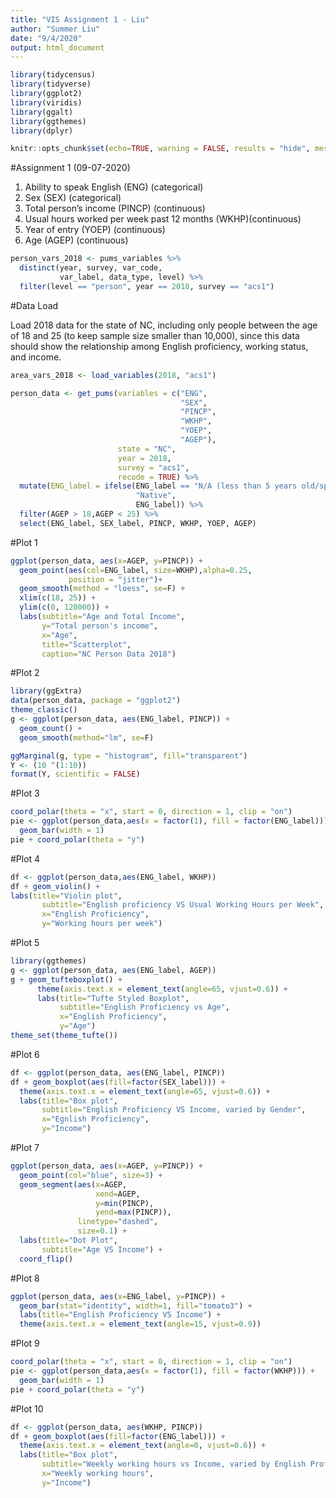 ```yaml
---
title: "VIS Assignment 1 - Liu"
author: "Summer Liu"
date: "9/4/2020"
output: html_document
---
```

```r
library(tidycensus)
library(tidyverse)
library(ggplot2)
library(viridis)
library(ggalt)
library(ggthemes)
library(dplyr)
```

```r
knitr::opts_chunk$set(echo=TRUE, warning = FALSE, results = "hide", message = FALSE)
```


#Assignment 1 (09-07-2020)

1. Ability to speak English (ENG) (categorical)
2. Sex (SEX) (categorical)
3. Total person's income (PINCP)  (continuous)
4. Usual hours worked per week past 12 months (WKHP)(continuous)
5. Year of entry (YOEP) (continuous)
6. Age (AGEP) (continuous)


```r
person_vars_2018 <- pums_variables %>%
  distinct(year, survey, var_code, 
           var_label, data_type, level) %>%
  filter(level == "person", year == 2018, survey == "acs1")
```

#Data Load

Load 2018 data for the state of NC, including only people between the age of 18 and 25 (to keep sample size smaller than 10,000), since this data should show the relationship among English proficiency, working status, and income. 

```r
area_vars_2018 <- load_variables(2018, "acs1")
```
```r
person_data <- get_pums(variables = c("ENG", 
                                      "SEX", 
                                      "PINCP", 
                                      "WKHP", 
                                      "YOEP",
                                      "AGEP"),
                        state = "NC",
                        year = 2018, 
                        survey = "acs1",
                        recode = TRUE) %>%
  mutate(ENG_label = ifelse(ENG_label == "N/A (less than 5 years old/speaks only English)", 
                            "Native", 
                            ENG_label)) %>%
  filter(AGEP > 18,AGEP < 25) %>%
  select(ENG_label, SEX_label, PINCP, WKHP, YOEP, AGEP)
```

#Plot 1
```r
ggplot(person_data, aes(x=AGEP, y=PINCP)) +
  geom_point(aes(col=ENG_label, size=WKHP),alpha=0.25, 
             position = "jitter")+ 
  geom_smooth(method = "loess", se=F) +
  xlim(c(18, 25)) + 
  ylim(c(0, 120000)) +
  labs(subtitle="Age and Total Income", 
       y="Total person's income", 
       x="Age", 
       title="Scatterplot", 
       caption="NC Person Data 2018")
```


#Plot 2
```r
library(ggExtra)
data(person_data, package = "ggplot2")
theme_classic()
g <- ggplot(person_data, aes(ENG_label, PINCP)) + 
  geom_count() + 
  geom_smooth(method="lm", se=F)

ggMarginal(g, type = "histogram", fill="transparent")
Y <- (10 ^(1:10))
format(Y, scientific = FALSE)

```



#Plot 3
```r
coord_polar(theta = "x", start = 0, direction = 1, clip = "on")
pie <- ggplot(person_data,aes(x = factor(1), fill = factor(ENG_label))) +
  geom_bar(width = 1)
pie + coord_polar(theta = "y")
```



#Plot 4
```r
df <- ggplot(person_data,aes(ENG_label, WKHP))
df + geom_violin() +
labs(title="Violin plot", 
       subtitle="English proficiency VS Usual Working Hours per Week",
       x="English Proficiency",
       y="Working hours per week")
```


#Plot 5
```r
library(ggthemes)
g <- ggplot(person_data, aes(ENG_label, AGEP))
g + geom_tufteboxplot() + 
      theme(axis.text.x = element_text(angle=65, vjust=0.6)) + 
      labs(title="Tufte Styled Boxplot", 
           subtitle="English Proficiency vs Age",
           x="English Proficiency",
           y="Age")
theme_set(theme_tufte()) 

```



#Plot 6
```r
df <- ggplot(person_data, aes(ENG_label, PINCP))
df + geom_boxplot(aes(fill=factor(SEX_label))) + 
  theme(axis.text.x = element_text(angle=65, vjust=0.6)) + 
  labs(title="Box plot", 
       subtitle="English Proficiency VS Income, varied by Gender",
       x="Egnlish Proficiency",
       y="Income")

```




#Plot 7
```r
ggplot(person_data, aes(x=AGEP, y=PINCP)) + 
  geom_point(col="blue", size=3) +  
  geom_segment(aes(x=AGEP, 
                   xend=AGEP, 
                   y=min(PINCP), 
                   yend=max(PINCP)), 
               linetype="dashed", 
               size=0.1) + 
  labs(title="Dot Plot", 
       subtitle="Age VS Income") +  
  coord_flip()
```



#Plot 8
```r
ggplot(person_data, aes(x=ENG_label, y=PINCP)) + 
  geom_bar(stat="identity", width=1, fill="tomato3") + 
  labs(title="English Proficiency VS Income") + 
  theme(axis.text.x = element_text(angle=15, vjust=0.9))
```



#Plot 9
```r
coord_polar(theta = "x", start = 0, direction = 1, clip = "on")
pie <- ggplot(person_data,aes(x = factor(1), fill = factor(WKHP))) +
  geom_bar(width = 1)
pie + coord_polar(theta = "y")
```



#Plot 10
```r
df <- ggplot(person_data, aes(WKHP, PINCP))
df + geom_boxplot(aes(fill=factor(ENG_label))) + 
  theme(axis.text.x = element_text(angle=0, vjust=0.6)) + 
  labs(title="Box plot", 
       subtitle="Weekly working hours vs Income, varied by English Proficiency",
       x="Weekly working hours",
       y="Income")
```


